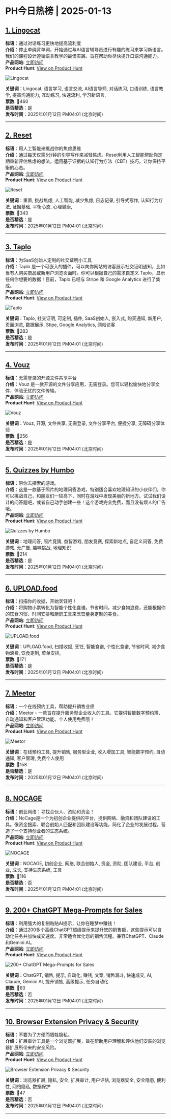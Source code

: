 # PH今日热榜 | 2025-01-13  

## [1. Lingocat](https://www.producthunt.com/posts/lingocat?utm_campaign=producthunt-api&utm_medium=api-v2&utm_source=Application%3A+ph-daily+%28ID%3A+150577%29)  
**标语**：通过对话练习更快地提高流利度  
**介绍**：停止单纯背单词，开始通过与AI语言辅导员进行有趣的练习来学习新语言。我们的课程设计遵循语言教学的最佳实践，旨在帮助你尽快提升口语沟通能力。  
**产品网站**: [立即访问](https://www.producthunt.com/r/JV6FTO37OWSX2T?utm_campaign=producthunt-api&utm_medium=api-v2&utm_source=Application%3A+ph-daily+%28ID%3A+150577%29)  
**Product Hunt**: [View on Product Hunt](https://www.producthunt.com/posts/lingocat?utm_campaign=producthunt-api&utm_medium=api-v2&utm_source=Application%3A+ph-daily+%28ID%3A+150577%29)  

![Lingocat](https://ph-files.imgix.net/e3dc4b43-9b1e-404d-956f-e7cbc0d41d20.png?auto=format&fit=crop&frame=1&h=512&w=1024)  

**关键词**：Lingocat, 语言学习, 语言交流, AI语言导师, 对话练习, 口语训练, 语言教学, 提高沟通能力, 互动练习, 快速流利, 学习新语言,  
**票数**: 🔺460  
**是否精选**：是  
**发布时间**：2025年01月12日 PM04:01 (北京时间)  

---  

## [2. Reset](https://www.producthunt.com/posts/reset-3?utm_campaign=producthunt-api&utm_medium=api-v2&utm_source=Application%3A+ph-daily+%28ID%3A+150577%29)  
**标语**：用人工智能来挑战你的焦虑思维  
**介绍**：通过每天仅需5分钟的引导写作来减轻焦虑。Reset利用人工智能帮助你定期重新评估焦虑的想法，运用基于证据的认知行为疗法（CBT）技巧，让你保持平衡的心态。  
**产品网站**: [立即访问](https://www.producthunt.com/r/ZZVU55RNIEEIE5?utm_campaign=producthunt-api&utm_medium=api-v2&utm_source=Application%3A+ph-daily+%28ID%3A+150577%29)  
**Product Hunt**: [View on Product Hunt](https://www.producthunt.com/posts/reset-3?utm_campaign=producthunt-api&utm_medium=api-v2&utm_source=Application%3A+ph-daily+%28ID%3A+150577%29)  

![Reset](https://ph-files.imgix.net/84d11748-ef85-4fbd-9430-b1c48fd6054f.png?auto=format&fit=crop&frame=1&h=512&w=1024)  

**关键词**：重置, 挑战焦虑, 人工智能, 减少焦虑, 日志记录, 引导式写作, 认知行为疗法, 证据基础, 平衡心态, 心理健康,  
**票数**: 🔺343  
**是否精选**：是  
**发布时间**：2025年01月12日 PM04:01 (北京时间)  

---  

## [3. Taplo](https://www.producthunt.com/posts/taplo?utm_campaign=producthunt-api&utm_medium=api-v2&utm_source=Application%3A+ph-daily+%28ID%3A+150577%29)  
**标语**：为SaaS创始人定制的社交证明小工具  
**介绍**：Taplo 是一个可嵌入的插件，可以向你网站的访客展示社交证明通知，比如当有人购买商品或新用户浏览页面时。你可以根据自己的需求自定义 Taplo，显示任何你想要的数据！目前，Taplo 已经与 Stripe 和 Google Analytics 进行了集成。  
**产品网站**: [立即访问](https://www.producthunt.com/r/IUPZVJSBISFHK3?utm_campaign=producthunt-api&utm_medium=api-v2&utm_source=Application%3A+ph-daily+%28ID%3A+150577%29)  
**Product Hunt**: [View on Product Hunt](https://www.producthunt.com/posts/taplo?utm_campaign=producthunt-api&utm_medium=api-v2&utm_source=Application%3A+ph-daily+%28ID%3A+150577%29)  

![Taplo](https://ph-files.imgix.net/d0ee9a33-e3e7-4d2e-915f-e2a0e99a6bb5.png?auto=format&fit=crop&frame=1&h=512&w=1024)  

**关键词**：Taplo, 社交证明, 可定制, 插件, SaaS创始人, 嵌入式, 购买通知, 新用户, 页面浏览, 数据展示, Stipe, Google Analytics, 网站访客  
**票数**: 🔺283  
**是否精选**：是  
**发布时间**：2025年01月12日 PM04:01 (北京时间)  

---  

## [4. Vouz](https://www.producthunt.com/posts/vouz?utm_campaign=producthunt-api&utm_medium=api-v2&utm_source=Application%3A+ph-daily+%28ID%3A+150577%29)  
**标语**：无需登录的开源文件共享平台  
**介绍**：Vouz 是一款开源的文件分享应用，无需登录。您可以轻松愉快地分享文件，体验无忧的文件传输。  
**产品网站**: [立即访问](https://www.producthunt.com/r/D5D36F6EVVU3T6?utm_campaign=producthunt-api&utm_medium=api-v2&utm_source=Application%3A+ph-daily+%28ID%3A+150577%29)  
**Product Hunt**: [View on Product Hunt](https://www.producthunt.com/posts/vouz?utm_campaign=producthunt-api&utm_medium=api-v2&utm_source=Application%3A+ph-daily+%28ID%3A+150577%29)  

![Vouz](https://ph-files.imgix.net/afebcfa6-f8cc-4e60-9e59-7a685162c7b3.png?auto=format&fit=crop&frame=1&h=512&w=1024)  

**关键词**：Vouz, 开源, 文件共享, 无需登录, 文件分享平台, 便捷分享, 无障碍分享体验  
**票数**: 🔺256  
**是否精选**：是  
**发布时间**：2025年01月12日 PM04:01 (北京时间)  

---  

## [5. Quizzes by Humbo](https://www.producthunt.com/posts/quizzes-by-humbo?utm_campaign=producthunt-api&utm_medium=api-v2&utm_source=Application%3A+ph-daily+%28ID%3A+150577%29)  
**标语**：带你去探索的游戏。  
**介绍**：这是一款基于照片的地理问答游戏，特别适合喜欢地理知识的小伙伴们。你可以挑战自己，和朋友们一较高下，同时在游戏中发现美丽的新地方。试试我们设计的问答题吧，或者自己动手创建一些！这个游戏完全免费，而且没有烦人的广告哦。  
**产品网站**: [立即访问](https://www.producthunt.com/r/OXOQV3QGGLOILA?utm_campaign=producthunt-api&utm_medium=api-v2&utm_source=Application%3A+ph-daily+%28ID%3A+150577%29)  
**Product Hunt**: [View on Product Hunt](https://www.producthunt.com/posts/quizzes-by-humbo?utm_campaign=producthunt-api&utm_medium=api-v2&utm_source=Application%3A+ph-daily+%28ID%3A+150577%29)  

![Quizzes by Humbo](https://ph-files.imgix.net/fb4f8a99-dd9b-4451-bd50-d4e2ec21b96c.png?auto=format&fit=crop&frame=1&h=512&w=1024)  

**关键词**：地理问答, 照片竞猜, 益智游戏, 朋友竞赛, 探索新地点, 自定义问答, 免费游戏, 无广告, 趣味挑战, 地理知识  
**票数**: 🔺214  
**是否精选**：是  
**发布时间**：2025年01月12日 PM04:01 (北京时间)  

---  

## [6. UPLOAD.food](https://www.producthunt.com/posts/upload-food?utm_campaign=producthunt-api&utm_medium=api-v2&utm_source=Application%3A+ph-daily+%28ID%3A+150577%29)  
**标语**：扫描你的收据，开始烹饪吧！  
**介绍**：将购物小票转化为智能个性化食谱。节省时间，减少食物浪费，还能根据你的饮食习惯、时间安排和厨房工具来烹饪量身定制的美食。  
**产品网站**: [立即访问](https://www.producthunt.com/r/K6AGC3FJA6FHHA?utm_campaign=producthunt-api&utm_medium=api-v2&utm_source=Application%3A+ph-daily+%28ID%3A+150577%29)  
**Product Hunt**: [View on Product Hunt](https://www.producthunt.com/posts/upload-food?utm_campaign=producthunt-api&utm_medium=api-v2&utm_source=Application%3A+ph-daily+%28ID%3A+150577%29)  

![UPLOAD.food](https://ph-files.imgix.net/0a0a9fb0-845a-4683-b8d2-fa53586ee218.jpeg?auto=format&fit=crop&frame=1&h=512&w=1024)  

**关键词**：UPLOAD.food, 扫描收据, 烹饪, 智能食谱, 个性化食谱, 节省时间, 减少食物浪费, 饮食定制, 菜单安排,  
**票数**: 🔺171  
**是否精选**：是  
**发布时间**：2025年01月12日 PM04:01 (北京时间)  

---  

## [7. Meetor](https://www.producthunt.com/posts/meetor-2?utm_campaign=producthunt-api&utm_medium=api-v2&utm_source=Application%3A+ph-daily+%28ID%3A+150577%29)  
**标语**：一个在线预约工具，帮助提升销售业绩  
**介绍**：Meetor - 一款旨在提升服务型企业收入的工具。它提供智能数字预约簿、自动通知和客户管理功能。个人使用免费哦！  
**产品网站**: [立即访问](https://www.producthunt.com/r/WYEQFSZW5TVYRE?utm_campaign=producthunt-api&utm_medium=api-v2&utm_source=Application%3A+ph-daily+%28ID%3A+150577%29)  
**Product Hunt**: [View on Product Hunt](https://www.producthunt.com/posts/meetor-2?utm_campaign=producthunt-api&utm_medium=api-v2&utm_source=Application%3A+ph-daily+%28ID%3A+150577%29)  

![Meetor](https://ph-files.imgix.net/41da6c5e-a084-4bff-9753-f71cd286254e.png?auto=format&fit=crop&frame=1&h=512&w=1024)  

**关键词**：在线预约工具, 提升销售, 服务型企业, 收入增加工具, 智能数字预约, 自动通知, 客户管理, 免费个人使用  
**票数**: 🔺158  
**是否精选**：是  
**发布时间**：2025年01月12日 PM04:01 (北京时间)  

---  

## [8. NOCAGE](https://www.producthunt.com/posts/nocage?utm_campaign=producthunt-api&utm_medium=api-v2&utm_source=Application%3A+ph-daily+%28ID%3A+150577%29)  
**标语**：创业网络：寻找合伙人、资助和资金！  
**介绍**：NoCage是一个为初创企业提供的平台，提供网络、融资和团队建设的工具。像资金搜索、联合创始人匹配和团队建设等功能，简化了企业的发展过程，营造了一个支持创业者的生态系统。  
**产品网站**: [立即访问](https://www.producthunt.com/r/CZFOVP65FOMQIX?utm_campaign=producthunt-api&utm_medium=api-v2&utm_source=Application%3A+ph-daily+%28ID%3A+150577%29)  
**Product Hunt**: [View on Product Hunt](https://www.producthunt.com/posts/nocage?utm_campaign=producthunt-api&utm_medium=api-v2&utm_source=Application%3A+ph-daily+%28ID%3A+150577%29)  

![NOCAGE](https://ph-files.imgix.net/fd8c1227-efe4-4f79-a5b8-e701a853efbd.png?auto=format&fit=crop&frame=1&h=512&w=1024)  

**关键词**：NOCAGE, 初创企业, 网络, 联合创始人, 资金, 资助, 团队建设, 平台, 创业, 成长, 支持生态系统, 工具  
**票数**: 🔺116  
**是否精选**：否  
**发布时间**：2025年01月12日 PM04:01 (北京时间)  

---  

## [9. 200+ ChatGPT Mega-Prompts for Sales](https://www.producthunt.com/posts/200-chatgpt-mega-prompts-for-sales?utm_campaign=producthunt-api&utm_medium=api-v2&utm_source=Application%3A+ph-daily+%28ID%3A+150577%29)  
**标语**：利用强大的复制粘贴AI提示，让你在睡梦中赚钱！  
**介绍**：通过200多个高级ChatGPT超级提示来提升您的销售额，这些提示可以自动化任务并加快成交速度。非常适合优化您的销售流程。兼容ChatGPT、Claude和Gemini AI。  
**产品网站**: [立即访问](https://www.producthunt.com/r/V32KAHHTZLMC6T?utm_campaign=producthunt-api&utm_medium=api-v2&utm_source=Application%3A+ph-daily+%28ID%3A+150577%29)  
**Product Hunt**: [View on Product Hunt](https://www.producthunt.com/posts/200-chatgpt-mega-prompts-for-sales?utm_campaign=producthunt-api&utm_medium=api-v2&utm_source=Application%3A+ph-daily+%28ID%3A+150577%29)  

![200+ ChatGPT Mega-Prompts for Sales](https://ph-files.imgix.net/428c00d3-f314-4912-a9b0-9c733ae9e78c.png?auto=format&fit=crop&frame=1&h=512&w=1024)  

**关键词**：ChatGPT, 销售, 提示, 自动化, 赚钱, 文案, 销售漏斗, 快速成交, AI, Claude, Gemini AI, 提升销售, 高级提示, 任务自动化  
**票数**: 🔺63  
**是否精选**：否  
**发布时间**：2025年01月12日 PM04:01 (北京时间)  

---  

## [10. Browser Extension Privacy & Security](https://www.producthunt.com/posts/browser-extension-privacy-security?utm_campaign=producthunt-api&utm_medium=api-v2&utm_source=Application%3A+ph-daily+%28ID%3A+150577%29)  
**标语**：不要为了方便而牺牲隐私。  
**介绍**：扩展审计工具是一个浏览器扩展，旨在帮助用户理解和评估他们安装的浏览器扩展所带来的安全风险。  
**产品网站**: [立即访问](https://www.producthunt.com/r/THV7TXA7RCGNPB?utm_campaign=producthunt-api&utm_medium=api-v2&utm_source=Application%3A+ph-daily+%28ID%3A+150577%29)  
**Product Hunt**: [View on Product Hunt](https://www.producthunt.com/posts/browser-extension-privacy-security?utm_campaign=producthunt-api&utm_medium=api-v2&utm_source=Application%3A+ph-daily+%28ID%3A+150577%29)  

![Browser Extension Privacy & Security](https://ph-files.imgix.net/fadcc2bd-d7ad-4872-9aad-ff0e06d76011.png?auto=format&fit=crop&frame=1&h=512&w=1024)  

**关键词**：浏览器扩展, 隐私, 安全, 扩展审计, 用户评估, 浏览器安全, 安全隐患, 便利性, 网络隐私, 数据保护  
**票数**: 🔺47  
**是否精选**：否  
**发布时间**：2025年01月12日 PM04:01 (北京时间)  

---  

